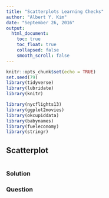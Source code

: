 ```yaml
---
title: "Scatterplots Learning Checks"
author: "Albert Y. Kim"
date: "September 26, 2016"
output:
  html_document:
    toc: true
    toc_float: true
    collapsed: false
    smooth_scroll: false
---
```


```r
knitr::opts_chunk$set(echo = TRUE)
set.seed(79)
library(tidyverse)
library(lubridate)
library(knitr)

library(nycflights13)
library(ggplot2movies)
library(okcupiddata)
library(babynames)
library(fueleconomy)
library(stringr)
```



## Scatterplot

```r

```

### Solution



### Question






